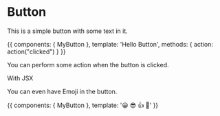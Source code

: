 
<Meta title="MDX/Button" component={MyButton} />

# Button

<Props of={MyButton} />

This is a simple button with some text in it.

<Preview>
  <Story name="With Text">
    {{
        components: { MyButton },
        template: '<my-button @click="action">Hello Button</my-button>',
        methods: { action: action("clicked") }
    }}
  </Story>
</Preview>

You can perform some action when the button is clicked.

<Preview>
  <RMyButton onClick={linkTo('Button', 'With Some Emoji')}>With JSX</RMyButton>
</Preview>

You can even have Emoji in the button.

<Preview>
  <Story name="With Some Emoji">
    {{
        components: { MyButton },
        template: '<my-button>😀 😎 👍 💯</my-button>'
    }}
  </Story>
</Preview>
